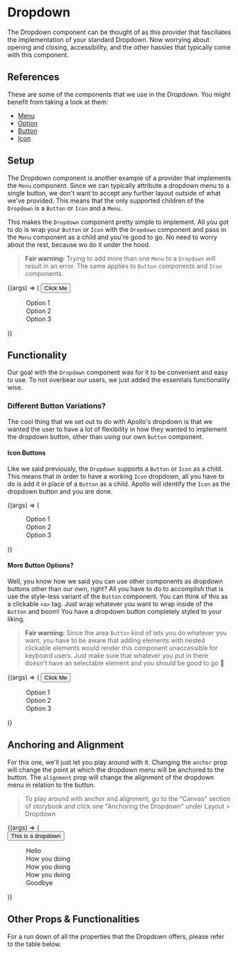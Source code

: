 
<Meta title="Layout/Dropdown" component={Dropdown} />

# Dropdown

The Dropdown component can be thought of as this provider that fasciliates the implementation of
your standard Dropdown. Now worrying about opening and closing, accessibility, and the other
hassles that typically come with this component.

## References

These are some of the components that we use in the Dropdown. You might benefit from taking a look
at them:

-   [Menu](?path=/docs/interfacing-menu--listbox-menu)
-   [Option](?path=/docs/interfacing-option--default)
-   [Button](?path=/docs/layout-button--standard-button)
-   [Icon](?path=/docs/layout-icon--default)

## Setup

The Dropdown component is another example of a provider that implements the `Menu` component. Since
we can typically attribute a dropdown menu to a single button, we don't want to accept any further
layout outside of what we've provided. This means that the only supported children of the `Dropdown`
is a `Button` or `Icon` and a `Menu`.

This makes the `Dropdown` component pretty simple to implement. All you got to do is wrap your
`Button` or `Icon` with the `Dropdown` component and pass in the `Menu` component as a child and
you're good to go. No need to worry about the rest, because wo do it under the hood.

> **Fair warning:** Trying to add more than one `Menu` to a `Dropdown` will result in an error.
> The same applies to `Button` components and `Icon` components.

<Canvas>
    <Story name="Basic Dropdown" height="150px">
        {(args) => (
            <Dropdown {...args}>
                <Button>Click Me</Button>
                <Menu label="Button Dropdown">
                    <Option>Option 1</Option>
                    <Option>Option 2</Option>
                    <Option>Option 3</Option>
                </Menu>
            </Dropdown>
        )}
    </Story>
</Canvas>

## Functionality

Our goal with the `Dropdown` component was for it to be convenient and easy to use. To not overbear
our users, we just added the essentials functionality wise.

### Different Button Variations?

The cool thing that we set out to do with Apollo's dropdown is that we wanted the user to have a
lot of flexibility in how they wanted to implement the dropdown button, other than using our own
`Button` component.

#### Icon Buttons

Like we said previously, the `Dropdown` supports a `Button` or `Icon` as a child. This means that
in order to have a working `Icon` dropdown, all you have to do is add it in place of a `Button`
as a child. Apollo will identify the `Icon` as the dropdown button and you are done.

<Canvas>
    <Story name="Icon Dropdown" height="150px">
        {(args) => (
            <Dropdown {...args}>
                <Icon name="menu" />
                <Menu label="Button Dropdown">
                    <Option>Option 1</Option>
                    <Option>Option 2</Option>
                    <Option>Option 3</Option>
                </Menu>
            </Dropdown>
        )}
    </Story>
</Canvas>

#### More Button Options?

Well, you know how we said you can use other components as dropdown buttons other than our own, right?
All you have to do to accomplish that is use the style-less variant of the `Button` component. You can
think of this as a clickable `<a>` tag. Just wrap whatever you want to wrap inside of the `Button` and
boom! You have a dropdown button completely styled to your liking.

> **Fair warning:** Since the area `Button` kind of lets you do whatever you want, you have to be aware
> that adding elements with nested clickable elements would render this component unaccessible for
> keyboard users. Just make sure that whatever you put in there doesn't have an selectable element
> and you should be good to go 🙂

<Canvas>
    <Story name="Area Dropdown" height="150px">
        {(args) => (
            <Dropdown {...args}>
                <Button variant="area">
                    <Text disabled underline bold>
                        Click Me
                    </Text>
                </Button>
                <Menu label="Button Dropdown">
                    <Option>Option 1</Option>
                    <Option>Option 2</Option>
                    <Option>Option 3</Option>
                </Menu>
            </Dropdown>
        )}
    </Story>
</Canvas>

## Anchoring and Alignment

For this one, we'll just let you play around with it. Changing the `anchor` prop will change the
point at which the dropdown menu will be anchored to the button. The `alignment` prop will change
the alignment of the dropdown menu in relation to the button.

> To play around with anchor and alignment, go to the "Canvas" section of storybook and click one
> "Anchoring the Dropdown" under Layout > Dropdown

<Canvas>
    <Story name="Anchoring the Dropdown" height="400px">
        {(args) => (
            <div
                style={{
                    display: 'flex',
                    alignItems: 'center',
                    justifyContent: 'center',
                    height: 400,
                    width: '100%',
                }}
            >
                <Dropdown {...args}>
                    <Button>This is a dropdown</Button>
                    <Menu label="Dropdown" width={150}>
                        <Option>Hello</Option>
                        <Option>How you doing</Option>
                        <Option>How you doing</Option>
                        <Option>How you doing</Option>
                        <Option>Goodbye</Option>
                    </Menu>
                </Dropdown>
            </div>
        )}
    </Story>
</Canvas>

## Other Props & Functionalities

For a run down of all the properties that the Dropdown offers, please refer to the table below.

<ArgsTable of={Dropdown} />
